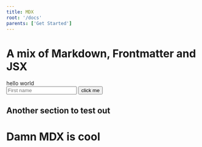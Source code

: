```yaml
---
title: MDX
root: '/docs'
parents: ['Get Started']
---
```



# A mix of Markdown, Frontmatter and JSX

<div style={{ display:"grid", gridGap:"10px", maxWidth:"450px" }}>

<div style={{ background: '#1890ff33', padding: '5px', borderRadius: '5px' }}>
  hello world
</div>

  <Input placeholder="First name" />
  <Button type="primary">click me</Button>

</div>

## Another section to test out

# Damn MDX is cool
